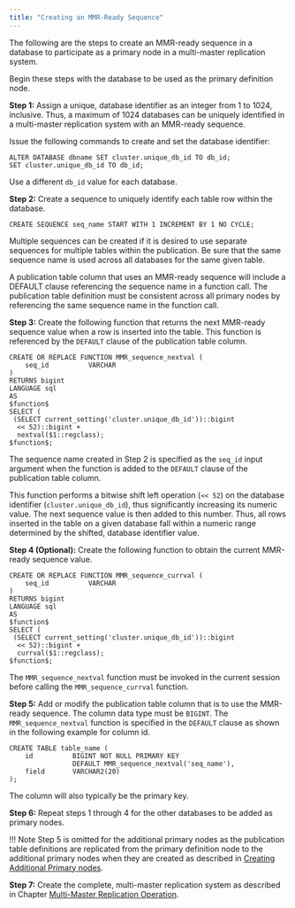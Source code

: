 ```yaml
---
title: "Creating an MMR-Ready Sequence"
---
```


<div id="create_mmr_ready_sequence" class="registered_link"></div>

The following are the steps to create an MMR-ready sequence in a database to participate as a primary node in a multi-master replication system.

Begin these steps with the database to be used as the primary definition node.

**Step 1:** Assign a unique, database identifier as an integer from 1 to 1024, inclusive. Thus, a maximum of 1024 databases can be uniquely identified in a multi-master replication system with an MMR-ready sequence.

Issue the following commands to create and set the database identifier:

```text
ALTER DATABASE dbname SET cluster.unique_db_id TO db_id;
SET cluster.unique_db_id TO db_id;
```

Use a different `db_id` value for each database.

**Step 2:** Create a sequence to uniquely identify each table row within the database.

```text
CREATE SEQUENCE seq_name START WITH 1 INCREMENT BY 1 NO CYCLE;
```

Multiple sequences can be created if it is desired to use separate sequences for multiple tables within the publication. Be sure that the same sequence name is used across all databases for the same given table.

A publication table column that uses an MMR-ready sequence will include a DEFAULT clause referencing the sequence name in a function call. The publication table definition must be consistent across all primary nodes by referencing the same sequence name in the function call.

**Step 3:** Create the following function that returns the next MMR-ready sequence value when a row is inserted into the table. This function is referenced by the `DEFAULT` clause of the publication table column.

```text
CREATE OR REPLACE FUNCTION MMR_sequence_nextval (
    seq_id          VARCHAR
)
RETURNS bigint
LANGUAGE sql
AS
$function$
SELECT (
 (SELECT current_setting('cluster.unique_db_id'))::bigint
  << 52)::bigint +
  nextval($1::regclass);
$function$;
```

The sequence name created in Step 2 is specified as the `seq_id` input argument when the function is added to the `DEFAULT` clause of the publication table column.

This function performs a bitwise shift left operation (``<< 52``) on the database identifier (`cluster.unique_db_id`), thus significantly increasing its numeric value. The next sequence value is then added to this number. Thus, all rows inserted in the table on a given database fall within a numeric range determined by the shifted, database identifier value.

**Step 4 (Optional):** Create the following function to obtain the current MMR-ready sequence value.

```text
CREATE OR REPLACE FUNCTION MMR_sequence_currval (
    seq_id          VARCHAR
)
RETURNS bigint
LANGUAGE sql
AS
$function$
SELECT (
 (SELECT current_setting('cluster.unique_db_id'))::bigint
  << 52)::bigint +
  currval($1::regclass);
$function$;
```

The `MMR_sequence_nextval` function must be invoked in the current session before calling the `MMR_sequence_currval` function.

**Step 5:** Add or modify the publication table column that is to use the MMR-ready sequence. The column data type must be `BIGINT`. The `MMR_sequence_nextval` function is specified in the `DEFAULT` clause as shown in the following example for column id.

```text
CREATE TABLE table_name (
    id          BIGINT NOT NULL PRIMARY KEY
                DEFAULT MMR_sequence_nextval('seq_name'),
    field       VARCHAR2(20)
);
```

The column will also typically be the primary key.

**Step 6:** Repeat steps 1 through 4 for the other databases to be added as primary nodes.

!!! Note
    Step 5 is omitted for the additional primary nodes as the publication table definitions are replicated from the primary definition node to the additional primary nodes when they are created as described in [Creating Additional Primary nodes](../../03_creating_primary_nodes/#creating_primary_nodes).

**Step 7:** Create the complete, multi-master replication system as described in Chapter [Multi-Master Replication Operation](../../#mmr_operation).
